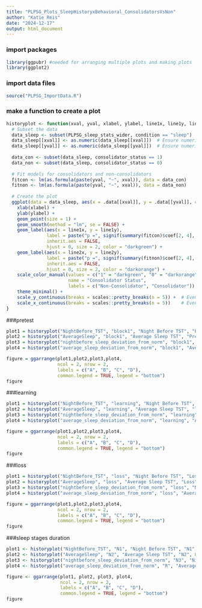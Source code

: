 ```yaml
---
title: "PLPSG_Plots_SleepHistoryxBehavioral_ConsolidatorsVsNon"
author: "Katie Reis"
date: "2024-12-17"
output: html_document
---
```


### import packages
```r
library(ggpubr) #needed for arranging multiple plots and making plots 
library(ggplot2)
```

### import data files
```r
source("PLPSG_ImportData.R")
```

### make a function to create a plot
```r
historyplot <- function(xval, yval, xlabel, ylabel, line1x, line1y, line2x, line2y) {  
  # Subset the data
  data_sleep <- subset(PLPSG_sleep_stats_wider, condition == "sleep")
  data_sleep[[xval]] <- as.numeric(data_sleep[[xval]])  # Ensure numeric
  data_sleep[[yval]] <- as.numeric(data_sleep[[yval]])  # Ensure numeric
  
  data_con <- subset(data_sleep, consolidator_status == 1)
  data_non <- subset(data_sleep, consolidator_status == 0)
  
  # Fit models for consolidators and non-consolidators
  fitcon <- lm(as.formula(paste(yval, "~", xval)), data = data_con)
  fitnon <- lm(as.formula(paste(yval, "~", xval)), data = data_non)
  
  # Create the plot
  ggplot(data = data_sleep, aes(x = .data[[xval]], y = .data[[yval]], color = factor(consolidator_status))) +
    xlab(xlabel) +
    ylab(ylabel) +
    geom_point(size = 1) +
    geom_smooth(method = "lm", se = FALSE) +
    geom_label(aes(x = line1x, y = line1y), 
               label = paste("p =", signif(summary(fitcon)$coef[2, 4], 5)), 
               inherit.aes = FALSE, 
               hjust = 0, size = 2, color = "darkgreen") +
    geom_label(aes(x = line2x, y = line2y), 
               label = paste("p =", signif(summary(fitnon)$coef[2, 4], 5)), 
               inherit.aes = FALSE, 
               hjust = 0, size = 2, color = "darkorange") +
    scale_color_manual(values = c("1" = "darkgreen", "0" = "darkorange"), 
                       name = "Consolidator Status", 
                       labels = c("Non-Consolidator", "Consolidator")) +
    theme_minimal() + 
    scale_y_continuous(breaks = scales::pretty_breaks(n = 5)) +  # Even y-axis ticks
    scale_x_continuous(breaks = scales::pretty_breaks(n = 5))    # Even x-axis ticks
}


```



###pretest

```r
plot1 = historyplot("NightBefore_TST", "block1", "Night Before TST", "Pretest", 8.25,0.28,6.25,0.18)
plot2 = historyplot("AverageSleep", "block1", "Average Sleep TST", "Pretest", 8.7,0.32,5.5,0.22)
plot3 = historyplot("nightbefore_sleep_deviation_from_norm", "block1", "Night Before Deviation", "Pretest", 1.7,0.28,2.4,0.23)
plot4 = historyplot("average_sleep_deviation_from_norm", "block1", "Average Sleep Deviation", "Pretest", 1.5,0.3,2.1,0.24)

figure = ggarrange(plot1,plot2,plot3,plot4, 
                   ncol = 2, nrow = 2,
                   labels = c("A", "B", "C", "D"),
                   common.legend = TRUE, legend = "bottom")
figure


```


###learning

```r
plot1 = historyplot("NightBefore_TST", "learning", "Night Before TST", "learning", 8.25,0.125,6.25,0.125)
plot2 = historyplot("AverageSleep", "learning", "Average Sleep TST", "learning", 8.7,0.22,5.5,0.075)
plot3 = historyplot("nightbefore_sleep_deviation_from_norm", "learning", "Night Before Deviation", "learning", 1.7,0.225,2.4,0.175)
plot4 = historyplot("average_sleep_deviation_from_norm", "learning", "Average Sleep Deviation", "learning", 1.5,0.18,2.15,0.15)

figure = ggarrange(plot1,plot2,plot3,plot4, 
                   ncol = 2, nrow = 2,
                   labels = c("A", "B", "C", "D"),
                   common.legend = TRUE, legend = "bottom")
figure


```

###loss

```r
plot1 = historyplot("NightBefore_TST", "loss", "Night Before TST", "Loss", 8.25,0.12,6.25,0)
plot2 = historyplot("AverageSleep", "loss", "Average Sleep TST", "Loss", 8.7,0.12,5.5,0)
plot3 = historyplot("nightbefore_sleep_deviation_from_norm", "loss", "Night Before Deviation", "Loss", 1.7,0.12,2.4,0.05)
plot4 = historyplot("average_sleep_deviation_from_norm", "loss", "Average Sleep Deviation", "Loss", 0,0.15,2.1,0.1)

figure = ggarrange(plot1,plot2,plot3,plot4, 
                   ncol = 2, nrow = 2,
                   labels = c("A", "B", "C", "D"),
                   common.legend = TRUE, legend = "bottom")
figure


```

###sleep stages duration

```r
plot1 <- historyplot("NightBefore_TST", "N1", "Night Before TST", "N1", 8.25, 0.28, 6.25, 0.18)
plot2 <- historyplot("AverageSleep", "N2", "Average Sleep TST", "N2", 8.7, 0.32, 5.5, 0.22)
plot3 <- historyplot("nightbefore_sleep_deviation_from_norm", "N3", "Night Before Deviation", "N3", 1.7, 0.28, 2.4, 0.23)
plot4 <- historyplot("average_sleep_deviation_from_norm", "R", "Average Sleep Deviation", "R", 1.5, 0.3, 2.1, 0.24)

figure <- ggarrange(plot1, plot2, plot3, plot4, 
                    ncol = 2, nrow = 2,
                    labels = c("A", "B", "C", "D"),
                    common.legend = TRUE, legend = "bottom")
figure


```
